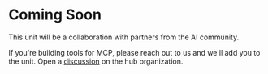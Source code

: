 
# Coming Soon

This unit will be a collaboration with partners from the AI community.

If you're building tools for MCP, please reach out to us and we'll add you to the unit. Open a [discussion](https://huggingface.co/spaces/mcp-course/README/discussions) on the hub organization.